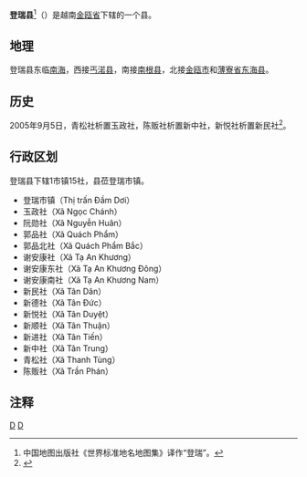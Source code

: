 {{About|1984年由玉显县更名而来的登瑞县|1984年以后的玉显县|玉显县}}
{{Infobox Settlement
|name                   = 登瑞县
|settlement_type        = 县
|official_name          = 
|other_name             = 
|native_name            = {{lang|vi|Huyện Đầm Dơi}}
|nickname               = 
|motto                  = 
|image_skyline          = Tuong dai Duong Thi Cam Van.jpg
|imagesize              = 
|image_caption          = 
|image_flag             = 
|flag_size              = 
|image_seal             = 
|seal_size              = 
|image_shield           = 
|shield_size            = 
|image_blank_emblem     = 
|blank_emblem_size      = 
|image_map              = {{Infobox mapframe|frame-width=250|zoom=09}}
|mapsize                = 
|map_caption            = 
|image_map1             = 
|mapsize1               = 
|map_caption1           = 
|pushpin_map            = Vietnam
|pushpin_label_position = bottom
|pushpin_map_caption    = 
|pushpin_map1           = 
|pushpin_label_position1= 
|pushpin_map_caption1   = 
|subdivision_type       = 国家
|subdivision_name       = {{flag|Vietnam}}
|subdivision_type1      = [[越南行政区划|省]]
|subdivision_name1      = [[金瓯省|金瓯省]]
|subdivision_type2      = 行政区划
|subdivision_name2      = 1市镇15社
|subdivision_type3      = 
|subdivision_name3      = 
|seat_type              = 县莅
|seat                   = {{link-vi|登瑞市镇|Đầm Dơi (thị trấn)}}
|government_type        = 
|leader_title           = 
|leader_name            = 
|leader_title1          = 
|leader_name1           = 
|established_title      = 
|established_date       = 
|area_magnitude         = 
|unit_pref              = 
|area_footnotes         = 
|area_total_km2         = 822.88
|area_land_km2          = 
|area_water_km2         = 
|area_water_percent     = 
|area_urban_km2         = 
|area_metro_km2         = 
|population_as_of       = 2018年
|population_footnotes   = 
|population_note        = 
|population_total       = 183648
|population_density_km2 = auto
|population_metro             = 
|population_density_metro_km2 = 
|population_urban             = 
|population_density_urban_km2 = 
|timezone               = [[越南标准时间|越南标准时间]]
|utc_offset             = +7
|elevation_footnotes    = 
|elevation_m            = 
|coor_type              = 
|coordinates            = 
|postal_code_type       = 
|postal_code            = 
|area_code              = 
|website                = [http://damdoi.camau.gov.vn 登瑞县电子信息门户网站]
|footnotes              = 
}}
'''登瑞县'''<ref>中国地图出版社《世界标准地名地图集》译作“登瑞”。</ref>（{{vie|v='''Huyện Đầm Dơi'''}}）是越南[[金瓯省|金瓯省]]下辖的一个县。

==地理==
登瑞县东临[[南海|南海]]，西接[[丐渃县|丐渃县]]，南接[[南根县|南根县]]，北接[[金瓯市|金瓯市]]和[[薄寮省|薄寮省]][[东海县_(越南)|东海县]]。

==历史==
2005年9月5日，青松社析置玉政社，陈贩社析置新中社，新悦社析置新民社<ref>{{Cite web |url=https://thuvienphapluat.vn/van-ban/Bat-dong-san/Nghi-dinh-113-2005-ND-CP-thanh-lap-xa-thuoc-huyen-Dam-Doi-Tran-Van-Thoi-Thoi-Binh-Nam-Can-tinh-Ca-Mau-3365.aspx |title=Nghị định 113/2005/NĐ-CP về việc thành lập xã thuộc các huyện Đầm Dơi, Trần Văn Thời, Thới Bình và Năm Căn, tỉnh Cà Mau |access-date=2020-04-16 |archive-date=2020-02-29 |archive-url=https://web.archive.org/web/20200229171028/https://thuvienphapluat.vn/van-ban/Bat-dong-san/Nghi-dinh-113-2005-ND-CP-thanh-lap-xa-thuoc-huyen-Dam-Doi-Tran-Van-Thoi-Thoi-Binh-Nam-Can-tinh-Ca-Mau-3365.aspx |dead-url=no }}</ref>。

==行政区划==
登瑞县下辖1市镇15社，县莅登瑞市镇。
*登瑞市镇（Thị trấn Đầm Dơi）
*玉政社（Xã Ngọc Chánh）
*阮勋社（Xã Nguyễn Huân）
*郭品社（Xã Quách Phẩm）
*郭品北社（Xã Quách Phẩm Bắc）
*谢安康社（Xã Tạ An Khương）
*谢安康东社（Xã Tạ An Khương Đông）
*谢安康南社（Xã Tạ An Khương Nam）
*新民社（Xã Tân Dân）
*新德社（Xã Tân Đức）
*新悦社（Xã Tân Duyệt）
*新顺社（Xã Tân Thuận）
*新进社（Xã Tân Tiến）
*新中社（Xã Tân Trung）
*青松社（Xã Thanh Tùng）
*陈贩社（Xã Trần Phán）

==注释==
{{reflist}}

{{金瓯省行政区划}}
{{越南九龙江三角洲之县市镇区域划分}}

[[Category:越南县份|D]]
[[Category:金瓯省|D]]